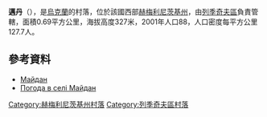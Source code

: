 {{coord|49|14|56|N|27|43|35|E|scale:100000|display=title}}

'''邁丹'''（{{lang-uk|Майдан}}），是[[烏克蘭|烏克蘭]]的村落，位於該國西部[[赫梅利尼茨基州|赫梅利尼茨基州]]，由[[列季奇夫區|列季奇夫區]]負責管轄，面積0.69平方公里，海拔高度327米，2001年人口88，人口密度每平方公里127.7人。

==參考資料==
*[http://w1.c1.rada.gov.ua/pls/z7502/A005?rdat1=11.11.2011&rf7571=36357 Майдан]{{dead link|date=2018年4月 |bot=InternetArchiveBot |fix-attempted=yes }}
* [http://weather.in.ua/ua/hmel'nickaja/14303 Погода в селі Майдан]

{{DEFAULTSORT:Майдан}}
[[Category:赫梅利尼茨基州村落|Category:赫梅利尼茨基州村落]]
[[Category:列季奇夫區村落|Category:列季奇夫區村落]]


{{Khmelnytskyi-geo-stub}}